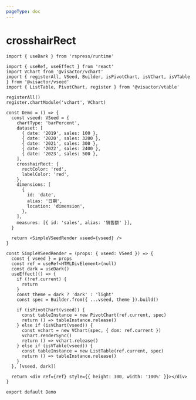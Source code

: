 ```yaml
---
pageType: doc
---
```


# crosshairRect

```tsx direction=vertical
import { useDark } from 'rspress/runtime'

import { useRef, useEffect } from 'react'
import VChart from '@visactor/vchart'
import { registerAll, VSeed, Builder, isPivotChart, isVChart, isVTable } from '@visactor/vseed'
import { ListTable, PivotChart, register } from '@visactor/vtable'

registerAll()
register.chartModule('vchart', VChart)

const Demo = () => {
  const vseed: VSeed = {
    chartType: 'barPercent',
    dataset: [
      { date: '2019', sales: 100 },
      { date: '2020', sales: 3200 },
      { date: '2021', sales: 300 },
      { date: '2022', sales: 2400 },
      { date: '2023', sales: 500 },
    ],
    crosshairRect: {
      rectColor: 'red',
      labelColor: 'red',
    },
    dimensions: [
      {
        id: 'date',
        alias: '日期',
        location: 'dimension',
      },
    ],
    measures: [{ id: 'sales', alias: '销售额' }],
  }

  return <SimpleVSeedRender vseed={vseed} />
}

const SimpleVSeedRender = (props: { vseed: VSeed }) => {
  const { vseed } = props
  const ref = useRef<HTMLDivElement>(null)
  const dark = useDark()
  useEffect(() => {
    if (!ref.current) {
      return
    }
    const theme = dark ? 'dark' : 'light'
    const spec = Builder.from({ ...vseed, theme }).build()

    if (isPivotChart(vseed)) {
      const tableInstance = new PivotChart(ref.current, spec)
      return () => tableInstance.release()
    } else if (isVChart(vseed)) {
      const vchart = new VChart(spec, { dom: ref.current })
      vchart.renderSync()
      return () => vchart.release()
    } else if (isVTable(vseed)) {
      const tableInstance = new ListTable(ref.current, spec)
      return () => tableInstance.release()
    }
  }, [vseed, dark])

  return <div ref={ref} style={{ height: 300, width: '100%' }}></div>
}

export default Demo
```
